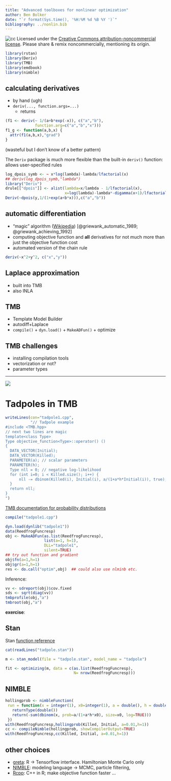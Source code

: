 ```yaml
---
title: "Advanced toolboxes for nonlinear optimization"
author: Ben Bolker
date: "`r format(Sys.time(), '%H:%M %d %B %Y ')`"
bibliography: ../nonlin.bib
---
```


![cc](pix/cc-attrib-nc.png)
Licensed under the 
[Creative Commons attribution-noncommercial license](http://creativecommons.org/licenses/by-nc/3.0/).
Please share \& remix noncommercially, mentioning its origin.

```r
library(rstan)
library(Deriv)
library(TMB)
library(emdbook)
library(nimble)
```

## calculating derivatives

- by hand (ugh)
- `deriv(..., function.args=...)`
     - returns 
	 
```r
(f1 <- deriv(~ 1/(a+b*exp(-x)), c("a","b"),
             function.arg=c("a","b","x")))
f1_g <- function(a,b,x) {
  attr(f1(a,b,x),"grad")
}
```
(wasteful but I don't know of a better pattern)

The `Deriv` package is much more flexible than the built-in `deriv()` function: allows user-specified rules

```r
log_dpois_symb <- ~ x*log(lambda)-lambda/lfactorial(x)
## deriv(log_dpois_symb,"lambda")
library("Deriv")
drule[["dpois"]] <- alist(lambda=x/lambda - 1/lfactorial(x),
                          x=log(lambda)-lambda*-digamma(x+1)/lfactorial(x)^2)
Deriv(~dpois(y,1/(1+exp(a+b*x))),c("a","b"))
```

## automatic differentiation

- "magic" algorithm ([Wikipedia](https://en.wikipedia.org/wiki/Automatic_differentiation)) [@griewank_automatic_1989; @griewank_achieving_1992]
- computing objective function and **all** derivatives for not much more than just the objective function cost
- automated version of the chain rule

```r
deriv(~x^2+y^2, c("x","y"))
```

## Laplace approximation

- built into TMB
- also INLA

## TMB

- Template Model Builder
- autodiff+Laplace
- `compile()` + `dyn.load()` + `MakeADFun()` + optimize

## TMB challenges

- installing compilation tools
- vectorization or not?
- parameter types

---

![](pix/TMB_components.png)

# Tadpoles in TMB

```r
writeLines(con="tadpole1.cpp",
           "// Tadpole example
#include <TMB.hpp>
// next two lines are magic
template<class Type> 
Type objective_function<Type>::operator() ()
{
  DATA_VECTOR(Initial);
  DATA_VECTOR(Killed);
  PARAMETER(a); // scalar parameters
  PARAMETER(h);
  Type nll = 0; // negative log-likelihood
  for (int i=0; i < Killed.size(); i++) {
      nll -= dbinom(Killed(i), Initial(i), a/(1+a*h*Initial(i)), true);
  }
  return nll;
}
")
```

[TMB documentation for probability distributions](https://kaskr.github.io/adcomp/group__R__style__distribution.html)

```r
compile("tadpole1.cpp")
```

```r
dyn.load(dynlib("tadpole1"))
data(ReedfrogFuncresp)
obj <- MakeADFun(as.list(ReedfrogFuncresp),
                 list(a=1, h=1),
                 DLL="tadpole1",
                 silent=TRUE)
## try out function and gradient
obj$fn(a=1,h=1)
obj$gr(a=1,h=1)
res <- do.call("optim",obj)  ## could also use nlminb etc.
```

Inference:

```r
vv <- sdreport(obj)$cov.fixed
sds <- sqrt(diag(vv))
tmbprofile(obj,"a")
tmbroot(obj,"a")
```

**exercise**: 

## Stan

Stan [function reference](https://mc-stan.org/docs/2_18/functions-reference/)
```r
cat(readLines("tadpole.stan"))
```
```r
m <- stan_model(file = "tadpole.stan", model_name = "tadpole")
```

```r
fit <- optimizing(m, data = c(as.list(ReedfrogFuncresp),
                              N= nrow(ReedfrogFuncresp)))
```
  
## NIMBLE

```r
hollingprob <- nimbleFunction(
 run = function(x = integer(1), x0=integer(1), a = double(), h = double()) {
   returnType(double())
   return(-sum(dbinom(x, prob=a/(1+a*h*x0), size=x0, log=TRUE)))
 })
with(ReedfrogFuncresp,hollingprob(Killed, Initial, a=0.01,h=1))
cc <- compileNimble(hollingprob, showCompilerOutput=TRUE)
with(ReedfrogFuncresp,cc(Killed, Initial, a=0.01,h=1))
```


## other choices

- [greta](https://greta-stats.org/): R -> Tensorflow interface. Hamiltonian Monte Carlo only
- [NIMBLE](https://r-nimble.org/): modeling language -> MCMC, particle filtering, 
- [Rcpp](http://www.rcpp.org/): C++ in R; make objective function faster ...

